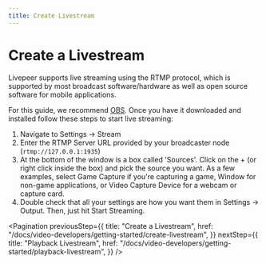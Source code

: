 ```yaml
---
title: Create Livestream
---
```


# Create a Livestream

Livepeer supports live streaming using the RTMP protocol, which is supported by
most broadcast software/hardware as well as open source software for mobile
applications.

For this guide, we recommend [OBS](https://obsproject.com/download). Once you
have it downloaded and installed follow these steps to start live streaming:

1. Navigate to Settings -> Stream
2. Enter the RTMP Server URL provided by your broadcaster node
   (`rtmp://127.0.0.1:1935`)
3. At the bottom of the window is a box called 'Sources'. Click on the + (or
   right click inside the box) and pick the source you want. As a few examples,
   select Game Capture if you're capturing a game, Window for non-game
   applications, or Video Capture Device for a webcam or capture card.
4. Double check that all your settings are how you want them in Settings ->
   Output. Then, just hit Start Streaming.

<Pagination
  previousStep={{
    title: "Create a Livestream",
    href: "/docs/video-developers/getting-started/create-livestream",
  }}
  nextStep={{
    title: "Playback Livestream",
    href: "/docs/video-developers/getting-started/playback-livestream",
  }}
/>
